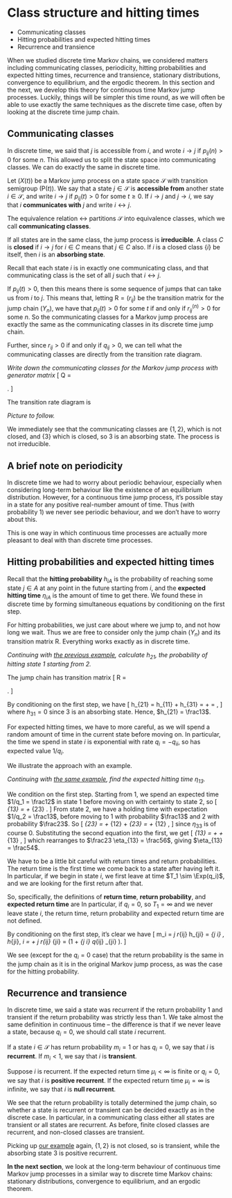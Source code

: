 # Class structure and hitting times {#S19-class-hitting}


::: {.mysummary}
* Communicating classes
* Hitting probabilities and expected hitting times
* Recurrence and transience
:::


When we studied discrete time Markov chains, we considered matters including communicating classes, periodicity, hitting probabilities and expected hitting times, recurrence and transience, stationary distributions, convergence to equilibrium, and the ergodic theorem. In this section and the next, we develop this theory for continuous time Markov jump processes. Luckily, things will be simpler this time round, as we will often be able to use exactly the same techniques as the discrete time case, often by looking at the discrete time jump chain.


## Communicating classes  {#classes-cont}


In discrete time, we said that $j$ is accessible from $i$, and wrote $i \to j$ if $p_{ij}(n) > 0$ for some $n$. This allowed us to split the state space into communicating classes. We can do exactly the same in discrete time.

::: {.definition #classes2}
Let $(X(t))$ be a Markov jump process on a state space $\mathcal S$ with transition semigroup $(\mathsf P(t))$. We say that a state $j \in \mathcal S$ is **accessible from** another state $i \in \mathcal S$, and write $i \to j$  if $p_{ij}(t) > 0$ for some $t \geq 0$. If $i \to j$ and $j \to i$, we say that $i$ **communicates with** $j$ and write $i \leftrightarrow j$.

The equivalence relation $\leftrightarrow$ partitions $\mathcal S$ into equivalence classes, which we call **communicating classes**.

If all states are in the same class, the jump process is **irreducible**. A class $C$ is **closed** if $i \to j$ for $i \in C$ means that $j \in C$ also. If $i$ is a closed class $\{i\}$ be itself, then $i$ is an **absorbing state**.
:::

Recall that each state $i$ is in exactly one communicating class, and that communicating class is the set of all $j$ such that $i \leftrightarrow j$.

If $p_{ij}(t) > 0$, then this means there is some sequence of jumps that can take us from $i$ to $j$. This means that, letting $\mathsf R = (r_{ij})$ be the transition matrix for the jump chain $(Y_n)$, we have that $p_{ij}(t) > 0$ for some $t$ if and only if $r_{ij}^(n) > 0$ for some $n$. So the communicating classes for a Markov jump process are exactly the same as the communicating classes in its discrete time jump chain.

Further, since $r_{ij} > 0$ if and only if $q_{ij} > 0$, we can tell what the communicating classes are directly from the transition rate diagram.

:::: {.example #jump-classes}
*Write down the communicating classes for the Markov jump process with generator matrix*
\[ \mathsf Q = \begin{pmatrix} -2 & 2 & 0 \\ 1 & -3 & 2 \\ 0 & 0 & 0 \end{pmatrix}. \]

The transition rate diagram is

::: {.mysummary}
*Picture to follow.*
:::

We immediately see that the communicating classes are $\{1,2\}$, which is not closed, and $\{3\}$ which is closed, so 3 is an absorbing state. The process is not irreducible.
::::


## A brief note on periodicity {#periods2}

In discrete time we had to worry about periodic behaviour, especially when considering long-term behaviour like the existence of an equilibrium distribution. However, for a continuous time jump process, it's possible stay in a state for any positive real-number amount of time. Thus (with probability 1) we never see periodic behaviour, and we don't have to worry about this.

This is one way in which continuous time processes are actually more pleasant to deal with than discrete time processes.


## Hitting probabilities and expected hitting times {#hitting2}


Recall that the **hitting probability** $h_{iA}$ is the probability of reaching some state $j \in A$ at any point in the future starting from $i$, and the **expected hitting time** $\eta_{iA}$ is the amount of time to get there. We found these in discrete time by forming simultaneous equations by conditioning on the first step.

For hitting probabilities, we just care about where we jump to, and not how long we wait. Thus we are free to consider only the jump chain $(Y_n)$ and its transition matrix $\mathsf R$. Everything works exactly as in discrete time.

::: {.example #hitting-prob-jump}
*Continuing with [the previous example](#jump-classes), calculate $h_{21}$, the probability of hitting state 1 starting from 2.*

The jump chain has transition matrix
\[ \mathsf R = \begin{pmatrix} 0 & 1 & 0 \\[0.3ex] \tfrac13 & 0 & \tfrac23 \\[0.3ex] 0 & 0 & 1 \end{pmatrix} . \]

By conditioning on the first step, we have
\[ h_{21} = \tfrac13 h_{11} + \tfrac23 h_{31} = \tfrac13 \times 1 + \tfrac23 \times 0 = \tfrac13 , \]
where $h_{31} = 0$ since 3 is an absorbing state. Hence, $h_{21} = \frac13$.
:::

For expected hitting times, we have to more careful, as we will spend a random amount of time in the current state before moving on. In particular, the time we spend in state $i$ is exponential with rate $q_i = -q_{ii}$, so has expected value $1/q_i$.

We illustrate the approach with an example.

::: {.example #hitting-time-jump}
*Continuing with [the same example](#jump-classes), find the expected hitting time $\eta_{13}$.*

We condition on the first step. Starting from 1, we spend an expected time $1/q_1 = \frac12$ in state 1 before moving on with certainty to state 2, so
\[ \eta_{13} = \tfrac12 + \eta_{23} . \]
From state 2, we have a holding time with expectation $1/q_2 = \frac13$, before moving to 1 with probability $\frac13$ and 2 with probability $\frac23$. So
\[ \eta_{23} = \tfrac13 + \tfrac13 \eta_{12} + \tfrac23 \eta_{23} =  \tfrac13 + \tfrac13 \eta_{12} , \]
since $\eta_{33}$ is of course 0.
Substituting the second equation into the first, we get
\[ \eta_{13} = \tfrac12 + \tfrac13 + \tfrac13 \eta_{13} , \]
which rearranges to $\frac23 \eta_{13} = \frac56$, giving $\eta_{13} = \frac54$.
:::

We have to be a little bit careful with return times and return probabilities. The return time is the first time we come back to a state after having left it. In particular, if we begin in state $i$, we first leave at time $T_1 \sim \Exp(q_i)$, and we are looking for the first return after that.

So, specifically, the definitions of **return time**, **return probability**, and **expected return time** are
\begin{gather*}
    M_i = \min \big\{t > T_1 : X(t) = i \big\} , \\
    m_i = \mathbb P\big(X(t) = i \text{ for some $t > T_1$} \mid X(0) = i \big) = \mathbb P \big( M_i < \infty \mid X(0) = i \big) ,\\
    \mu_i = \mathbb E\big( M_i \mid X(0) = i \big).
\end{gather*}
In particular, if $q_i = 0$, so $T_1 = \infty$ and we never leave state $i$, the return time, return probability and expected return time are not defined.

By conditioning on the first step, it's clear we have
\[ m_i = \sum_j r_{ij} h_{ji} = \sum_{j \neq i} \frac{q_{ij}}{q_i} \, h_{ji}, \qquad \mu_i = \frac{1}{q_i} + \sum_j r_{ij} \eta_{ji} = \frac{1}{q_i} \bigg(1 + \sum_{j \neq i} q_{ij} \eta_{ji} \bigg). \]

We see (except for the $q_i = 0$ case) that the return probability is the same in the jump chain as it is in the original Markov jump process, as was the case for the hitting probability.



## Recurrence and transience {#recurrence-transience2}


In discrete time, we said a state was recurrent if the return probability 1 and transient if the return probability was strictly less than 1. We take almost the same definition in continuous time -- the difference is that if we never leave a state, because $q_i = 0$, we should call state $i$ recurrent.

::: {.definition #recurrence-jump}
If a state $i \in \mathcal S$ has return probability $m_i = 1$ or has $q_i = 0$, we say that $i$ is **recurrent**. If $m_i < 1$, we say that $i$ is **transient**.

Suppose $i$ is recurrent. If the expected return time $\mu_i < \infty$ is finite or $q_i = 0$, we say that $i$ is **positive recurrent**. If the expected return time $\mu_i = \infty$ is infinite, we say that $i$ is **null recurrent**.
:::

We see that the return probability is totally determined the jump chain, so whether a state is recurrent or transient can be decided exactly as in the discrete case. In particular, in a communicating class either all states are transient or all states are recurrent. As before, finite closed classes are recurrent, and non-closed classes are transient.

::: {.example #return-jumps}
Picking up [our example](#jump-classes) again, $\{1,2\}$ is not closed, so is transient, while the absorbing state 3 is positive recurrent.
:::


::: {.mysummary}
**In the next section**, we look at the long-term behaviour of continuous time Markov jump processes in a similar way to discrete time Markov chains: stationary distributions, convergence to equilibrium, and an ergodic theorem.
:::